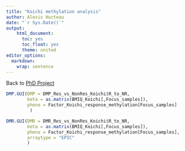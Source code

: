 ```yaml
---
title: "Koichi methylation analysis"
author: Alexis Hucteau
date: "`r Sys.Date()`"
output:
    html_document:
      toc: yes
      toc_float: yes
      theme: united
editor_options:
  markdown:
    wrap: sentence
---
```


Back to [PhD Project](https://alexishucteau.github.io/PhD_project/)

```r
DMP.GUI(DMP = DMP_Res_vs_NonRes_Koichi$R_to_NR, 
        beta = as.matrix(BMIQ_Koichi[,Focus_samples]), 
        pheno = Factor_Koichi_response_methylation[Focus_samples]
         )
```

```r
DMR.GUI(DMR = DMR_Res_vs_NonRes_Koichi$R_to_NR, 
        beta = as.matrix(BMIQ_Koichi[,Focus_samples]), 
        pheno = Factor_Koichi_response_methylation[Focus_samples], 
        arraytype = "EPIC"
        )
```

